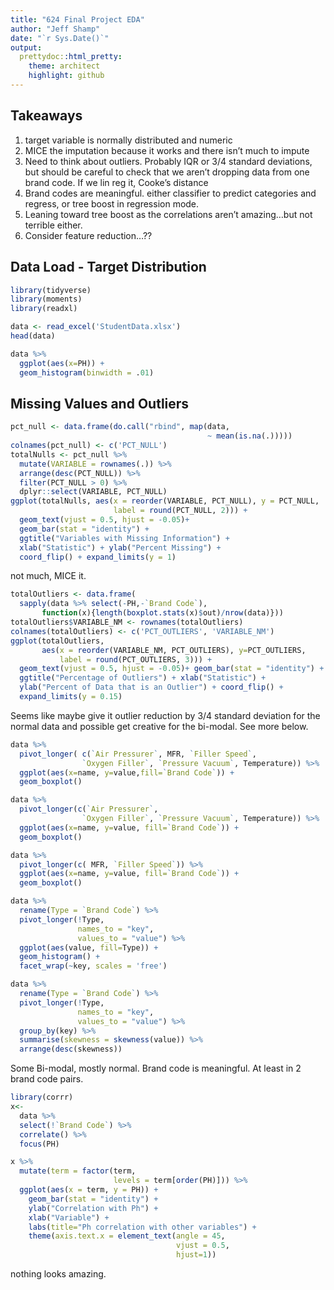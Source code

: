 ```yaml
---
title: "624 Final Project EDA"
author: "Jeff Shamp"
date: "`r Sys.Date()`"
output:
  prettydoc::html_pretty:
    theme: architect
    highlight: github
---
```


## Takeaways

1. target variable is normally distributed and numeric
2. MICE the imputation because it works and there isn't much to impute
3. Need to think about outliers. Probably IQR or 3/4 standard deviations, but should be careful to check that we aren't dropping data from one brand code. If we lin reg it, Cooke's distance
4. Brand codes are meaningful. either classifier to predict categories and regress, or tree boost in regression mode. 
5. Leaning toward tree boost as the correlations aren't amazing...but not terrible either. 
6. Consider feature reduction...??


## Data Load - Target Distribution

```r
library(tidyverse)
library(moments)
library(readxl)
```

```r
data <- read_excel('StudentData.xlsx')
head(data)
```

```r
data %>%
  ggplot(aes(x=PH)) +
  geom_histogram(binwidth = .01)
```


## Missing Values and Outliers

```r
pct_null <- data.frame(do.call("rbind", map(data,
                                            ~ mean(is.na(.)))))
colnames(pct_null) <- c('PCT_NULL')
totalNulls <- pct_null %>%
  mutate(VARIABLE = rownames(.)) %>%
  arrange(desc(PCT_NULL)) %>%
  filter(PCT_NULL > 0) %>%
  dplyr::select(VARIABLE, PCT_NULL)
ggplot(totalNulls, aes(x = reorder(VARIABLE, PCT_NULL), y = PCT_NULL,
                       label = round(PCT_NULL, 2))) + 
  geom_text(vjust = 0.5, hjust = -0.05)+
  geom_bar(stat = "identity") +
  ggtitle("Variables with Missing Information") +
  xlab("Statistic") + ylab("Percent Missing") + 
  coord_flip() + expand_limits(y = 1)
```
not much, MICE it.

```r
totalOutliers <- data.frame(
  sapply(data %>% select(-PH,-`Brand Code`), 
       function(x){length(boxplot.stats(x)$out)/nrow(data)}))
totalOutliers$VARIABLE_NM <- rownames(totalOutliers)
colnames(totalOutliers) <- c('PCT_OUTLIERS', 'VARIABLE_NM')
ggplot(totalOutliers,
       aes(x = reorder(VARIABLE_NM, PCT_OUTLIERS), y=PCT_OUTLIERS,
           label = round(PCT_OUTLIERS, 3))) + 
  geom_text(vjust = 0.5, hjust = -0.05)+ geom_bar(stat = "identity") +
  ggtitle("Percentage of Outliers") + xlab("Statistic") +
  ylab("Percent of Data that is an Outlier") + coord_flip() +
  expand_limits(y = 0.15)
```

Seems like maybe give it outlier reduction by 3/4 standard deviation for the normal data and possible get creative for the bi-modal. See more below.

```r
data %>% 
  pivot_longer( c(`Air Pressurer`, MFR, `Filler Speed`,
                `Oxygen Filler`, `Pressure Vacuum`, Temperature)) %>%
  ggplot(aes(x=name, y=value,fill=`Brand Code`)) +
  geom_boxplot() 

data %>% 
  pivot_longer(c(`Air Pressurer`, 
                `Oxygen Filler`, `Pressure Vacuum`, Temperature)) %>%
  ggplot(aes(x=name, y=value, fill=`Brand Code`)) +
  geom_boxplot() 

data %>% 
  pivot_longer(c( MFR, `Filler Speed`)) %>%
  ggplot(aes(x=name, y=value, fill=`Brand Code`)) +
  geom_boxplot()
```

```r
data %>%
  rename(Type = `Brand Code`) %>%
  pivot_longer(!Type,
               names_to = "key", 
               values_to = "value") %>%
  ggplot(aes(value, fill=Type)) +
  geom_histogram() +
  facet_wrap(~key, scales = 'free')

data %>%
  rename(Type = `Brand Code`) %>%
  pivot_longer(!Type,
               names_to = "key",
               values_to = "value") %>%
  group_by(key) %>%
  summarise(skewness = skewness(value)) %>%
  arrange(desc(skewness))
```

Some Bi-modal, mostly normal. Brand code is meaningful. At least in 2 brand code pairs. 


```r
library(corrr)
x<-
  data %>%
  select(!`Brand Code`) %>%
  correlate() %>% 
  focus(PH)

x %>% 
  mutate(term = factor(term, 
                       levels = term[order(PH)])) %>%
  ggplot(aes(x = term, y = PH)) +
    geom_bar(stat = "identity") +
    ylab("Correlation with Ph") +
    xlab("Variable") +
    labs(title="Ph correlation with other variables") +
    theme(axis.text.x = element_text(angle = 45,
                                     vjust = 0.5,
                                     hjust=1))
```

nothing looks amazing. 





